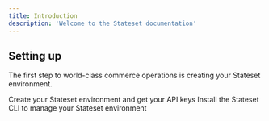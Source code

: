 ```yaml
---
title: Introduction
description: 'Welcome to the Stateset documentation'
---
```


## Setting up

The first step to world-class commerce operations is creating your Stateset environment.

<CardGroup cols={2}>
  <Card
    title="Create your Stateset Instance"
    icon="pen-to-square"
    href="https://stateset.io/sign-up"
  >
    Create your Stateset environment and get your API keys
  </Card>
  <Card
    title="Install the Stateset CLI"
    icon="image"
    href="https://github.com/stateset/stateset-cli"
  >
    Install the Stateset CLI to manage your Stateset environment
  </Card>
</CardGroup>